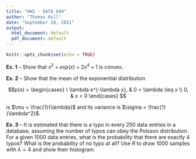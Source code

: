 ```yaml
---
title: "HW2 - DATA 609"
author: "Thomas Hill"
date: "September 18, 2021"
output:
  html_document: default
  pdf_document: default
---
```


```r
knitr::opts_chunk$set(echo = TRUE)
```





__Ex. 1__ -- Show that $x^2 + exp(x) + 2x^4 + 1$ is convex.  



__Ex. 2__ -- Show that the mean of the exponential distribution

$$p(x) = \begin{cases} 
      \ \lambda e^{-\lambda x}, & 0 < \lambda \leq x \\
      0, & x <  0 
   \end{cases}
$$

is $\mu = \frac{1}{\lambda}$ and its variance is $\sigma = \frac{1}{\lambda^2}$.  



__Ex. 3__ -- It is estimated that there is a typo in every 250 data entries in a database, assuming the number of typos can obey the Poisson distribution. For a given 1000 data entries, what is the probability that there are exactly 4 typos? What is the probability of no typo at all? Use _R_ to draw 1000 samples with $\lambda = 4$ and show their histogram.  
